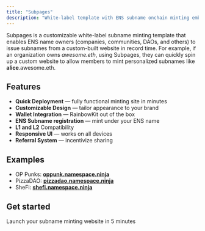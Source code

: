 ```yaml
---
title: "Subpages"
description: "White-label template with ENS subname onchain minting embedded."
---
```


Subpages is a customizable white-label subname minting template that enables ENS name owners (companies, communities, DAOs, and others) to issue subnames from a custom-built website in record time. For example, if an organization owns _awesome.eth_, using Subpages, they can quickly spin up a custom website to allow members to mint personalized subnames like **alice**.awesome.eth.

## **Features**

- **Quick Deployment** — fully functional minting site in minutes
- **Customizable Design** — tailor appearance to your brand
- **Wallet Integration** — RainbowKit out of the box
- **ENS Subname registration** — mint under your ENS name
- **L1 and L2** Compatibility
- **Responsive UI** — works on all devices
- **Referral System** — incentivize sharing

## **Examples**

- OP Punks: [**oppunk.namespace.ninja**](http://oppunk.namespace.ninja)
- PizzaDAO: [**pizzadao.namespace.ninja**](http://pizzadao.namespace.ninja)
- SheFi: [**shefi.namespace.ninja**](http://shefi.namespace.ninja)

## Get started

<Card title="Subpages GitHub" icon="code-fork" href="https://github.com/thenamespace/subpages">
  Launch your subname minting website in 5 minutes
</Card>